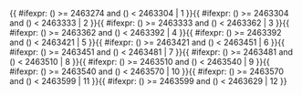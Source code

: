 <includeonly>{{ #ifexpr: ({{{1}}}) >= 2463274 and ({{{1}}}) < 2463304 | 1 }}{{ #ifexpr: ({{{1}}}) >= 2463304 and ({{{1}}}) < 2463333 | 2 }}{{ #ifexpr: ({{{1}}}) >= 2463333 and ({{{1}}}) < 2463362 | 3 }}{{ #ifexpr: ({{{1}}}) >= 2463362 and ({{{1}}}) < 2463392 | 4 }}{{ #ifexpr: ({{{1}}}) >= 2463392 and ({{{1}}}) < 2463421 | 5 }}{{ #ifexpr: ({{{1}}}) >= 2463421 and ({{{1}}}) < 2463451 | 6 }}{{ #ifexpr: ({{{1}}}) >= 2463451 and ({{{1}}}) < 2463481 | 7 }}{{ #ifexpr: ({{{1}}}) >= 2463481 and ({{{1}}}) < 2463510 | 8 }}{{ #ifexpr: ({{{1}}}) >= 2463510 and ({{{1}}}) < 2463540 | 9 }}{{ #ifexpr: ({{{1}}}) >= 2463540 and ({{{1}}}) < 2463570 | 10 }}{{ #ifexpr: ({{{1}}}) >= 2463570 and ({{{1}}}) < 2463599 | 11 }}{{ #ifexpr: ({{{1}}}) >= 2463599 and ({{{1}}}) < 2463629 | 12 }}</includeonly><noinclude>{{Chinese calendar/doc}}

[[Category:農曆模板|{{PAGENAME}}]]

</noinclude>